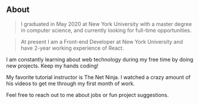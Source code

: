 ## About



> I graduated in May 2020 at New York University with a master degree in computer science, and currently looking for full-time opportunities.

> At present I am a Front-end Developer at New York University and have 2-year working experience of React.

I am constantly learning about web technology during my free time by doing new projects. Keep my hands coding!

My favorite tutorial instructor is The Net Ninja. I watched a crazy amount of his videos to get me through my first month of work.

Feel free to reach out to me about jobs or fun project suggestions.